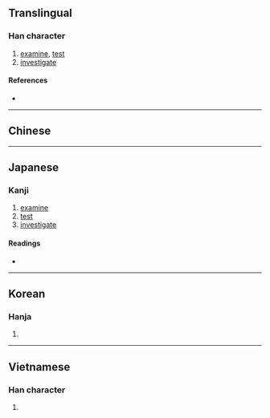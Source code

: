 {{also|考}}
{{character info/new}}
==Translingual==

===Han character===
{{Han char|rn=66|rad=攴|as=02|sn=6|four=18240|canj=MSOK|ids=⿰丂攵}}

# [[examine]], [[test]]
# [[investigate]]

====References====
* {{Han ref|kx=0468.080|dkj=13111|dj=0816.010|hdz=21448.010|uh=6537|ud=25911|bh=CAF7|bd=51959}}

----

==Chinese==
{{zh-see|考|v}}

----

==Japanese==

===Kanji===
{{ja-kanji|grade=|rs=攴02}}

# [[examine]]
# [[test]]
# [[investigate]]

====Readings====
* {{ja-readings|on=[[こう]] (kō)|kun=[[かんがえる]] (kangaeru)}}

----

==Korean==

===Hanja===
{{ko-hanja|hangeul=고|eumhun=|rv=go|mr=ko|y=ko}}

# {{defn|lang=ko|sort=攴02}}

----

==Vietnamese==

===Han character===
{{vi-readings|rs=攴02|hanviet=khảo}}

# {{defn|lang=vi|sort=攴02}}